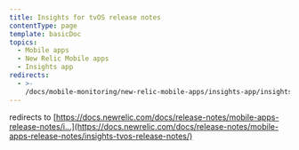 ```yaml
---
title: Insights for tvOS release notes
contentType: page
template: basicDoc
topics:
  - Mobile apps
  - New Relic Mobile apps
  - Insights app
redirects:
  - >-
    /docs/mobile-monitoring/new-relic-mobile-apps/insights-app/insights-tvos-release-notes
---
```


redirects to [https://docs.newrelic.com/docs/release-notes/mobile-apps-release-notes/i...](https://docs.newrelic.com/docs/release-notes/mobile-apps-release-notes/insights-tvos-release-notes/)
